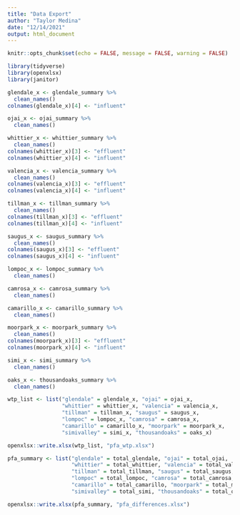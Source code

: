 ```yaml
---
title: "Data Export"
author: "Taylor Medina"
date: "12/14/2021"
output: html_document
---
```


```r
knitr::opts_chunk$set(echo = FALSE, message = FALSE, warning = FALSE)

library(tidyverse)
library(openxlsx)
library(janitor)
```


```r
glendale_x <- glendale_summary %>% 
  clean_names() 
colnames(glendale_x)[4] <- "influent"

ojai_x <- ojai_summary %>% 
  clean_names()

whittier_x <- whittier_summary %>% 
  clean_names()
colnames(whittier_x)[3] <- "effluent"
colnames(whittier_x)[4] <- "influent"

valencia_x <- valencia_summary %>% 
  clean_names()
colnames(valencia_x)[3] <- "effluent"
colnames(valencia_x)[4] <- "influent"

tillman_x <- tillman_summary %>% 
  clean_names()
colnames(tillman_x)[3] <- "effluent"
colnames(tillman_x)[4] <- "influent"

saugus_x <- saugus_summary %>% 
  clean_names()
colnames(saugus_x)[3] <- "effluent"
colnames(saugus_x)[4] <- "influent"

lompoc_x <- lompoc_summary %>% 
  clean_names()

camrosa_x <- camrosa_summary %>% 
  clean_names()

camarillo_x <- camarillo_summary %>% 
  clean_names()

moorpark_x <- moorpark_summary %>% 
  clean_names()
colnames(moorpark_x)[3] <- "effluent"
colnames(moorpark_x)[4] <- "influent"

simi_x <- simi_summary %>% 
  clean_names()

oaks_x <- thousandoaks_summary %>% 
  clean_names()
```

```r
wtp_list <- list("glendale" = glendale_x, "ojai" = ojai_x,
                 "whittier" = whittier_x, "valencia" = valencia_x,
                 "tillman" = tillman_x, "saugus" = saugus_x,
                 "lompoc" = lompoc_x, "camrosa" = camrosa_x,
                 "camarillo" = camarillo_x, "moorpark" = moorpark_x,
                 "simivalley" = simi_x, "thousandoaks" = oaks_x)

openxlsx::write.xlsx(wtp_list, "pfa_wtp.xlsx")
```

```r
pfa_summary <- list("glendale" = total_glendale, "ojai" = total_ojai,
                    "whittier" = total_whittier, "valencia" = total_valencia,
                    "tillman" = total_tillman, "saugus" = total_saugus,
                    "lompoc" = total_lompoc, "camrosa" = total_camrosa,
                    "camarillo" = total_camarillo, "moorpark" = total_moorpark,
                    "simivalley" = total_simi, "thousandoaks" = total_oaks)

openxlsx::write.xlsx(pfa_summary, "pfa_differences.xlsx")
```

